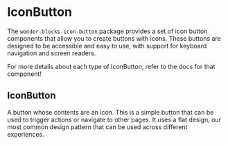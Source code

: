 
<Meta title="Packages / IconButton / Overview" />

# IconButton

The `wonder-blocks-icon-button` package provides a set of icon button components
that allow you to create buttons with icons. These buttons are designed to be
accessible and easy to use, with support for keyboard navigation and screen
readers.

For more details about each type of IconButton, refer to the docs for that
component!

## IconButton

A button whose contents are an icon. This is a simple button that can be used to
trigger actions or navigate to other pages. It uses a flat design, our most
common design pattern that can be used across different experiences.

<Canvas of={IconButtonStories.Kinds} />
